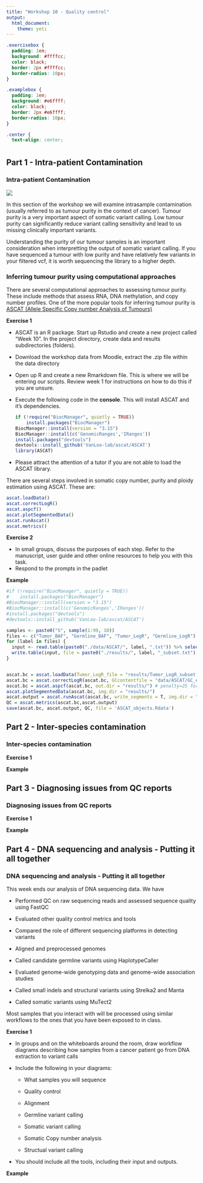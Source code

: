 ```yaml
---
title: "Workshop 10 - Quality control"
output: 
  html_document: 
    theme: yeti
---
```


```css
.exercisebox {
  padding: 1em;
  background: #ffffcc;
  color: black;
  border: 2px #ffffcc;
  border-radius: 10px;
}

.examplebox {
  padding: 1em;
  background: #e6ffff;
  color: black;
  border: 2px #e6ffff;
  border-radius: 10px;
}

.center {
  text-align: center;

```

#  {.tabset}

## Part 1 - Intra-patient Contamination

### Intra-patient Contamination

![](https://raw.githubusercontent.com/lochlanf/GNA5012/main/Workshop%20Materials/Week_10/img/intrapatient.png)

In this section of the workshop we will examine intrasample contamination (usually referred to as tumour purity in the context of cancer). Tumour purity is a very important aspect of somatic variant calling. Low tumour purity can significantly reduce variant calling sensitivity and lead to us missing clinically important variants.

Understanding the purity of our tumour samples is an important consideration when interpretting the output of somatic variant calling. If you have sequenced a tumour with low purity and have relatively few variants in your filtered vcf, it is worth sequencing the library to a higher depth.

### Inferring tumour purity using computational approaches

There are several computational approaches to assessing tumour purity. These include methods that assess RNA, DNA methylation, and copy number profiles. One of the more popular tools for inferring tumour purity is [ASCAT (Allele Specific Copy number Analysis of Tumours)](https://github.com/VanLoo-lab/ascat)

::: exercisebox
**Exercise 1**

-   ASCAT is an R package. Start up Rstudio and create a new project called "Week 10". In the project directory, create data and results subdirectories (folders).

-   Download the workshop data from Moodle, extract the .zip file within the data directory

-   Open up R and create a new Rmarkdown file. This is where we will be entering our scripts. Review week 1 for instructions on how to do this if you are unsure.

-   Execute the following code in the **console**. This will install ASCAT and it's dependencies.

    ```r
    if (!require("BiocManager", quietly = TRUE))
        install.packages("BiocManager")
    BiocManager::install(version = "3.15")
    BiocManager::install(c('GenomicRanges','IRanges'))
    install.packages("devtools")
    devtools::install_github('VanLoo-lab/ascat/ASCAT')
    library(ASCAT)
    ```

-   Please attract the attention of a tutor if you are not able to load the ASCAT library.
:::

There are several steps involved in somatic copy number, purity and ploidy estimation using ASCAT. These are:

```r
ascat.loadData()
ascat.correctLogR()
ascat.aspcf()
ascat.plotSegmentedData()
ascat.runAscat()
ascat.metrics()
```

::: exercisebox
**Exercise 2**

-   In small groups, discuss the purposes of each step. Refer to the manuscript, user guide and other online resources to help you with this task.
-   Respond to the prompts in the padlet
:::

::: examplebox
**Example**

```r
#if (!require("BiocManager", quietly = TRUE))
#    install.packages("BiocManager")
#BiocManager::install(version = "3.15")
#BiocManager::install(c('GenomicRanges','IRanges'))
#install.packages("devtools")
#devtools::install_github('VanLoo-lab/ascat/ASCAT')

samples <- paste0("S", sample(1:99, 10))
files <- c("Tumor_BAF", "Germline_BAF", "Tumor_LogR", "Germline_LogR")
for (label in files) {
  input <- read.table(paste0("./data/ASCAT/", label, ".txt")) %>% select(chrs,pos,samples)
  write.table(input, file = paste0("./results/", label, "_subset.txt"), sep="\t")
}


ascat.bc = ascat.loadData(Tumor_LogR_file = "results/Tumor_LogR_subset.txt", Tumor_BAF_file = "results/Tumor_BAF_subset.txt", Germline_LogR_file = "results/Tumor_BAF_subset.txt", Germline_BAF_file = "results/Germline_BAF_subset.txt", gender = rep('XX',10), genomeVersion = "hg19") # isTargetedSeq=T for targeted sequencing data
ascat.bc = ascat.correctLogR(ascat.bc, GCcontentfile = "data/ASCAT/GC_example.txt", replictimingfile = "data/ASCAT/RT_example.txt")
ascat.bc = ascat.aspcf(ascat.bc, out.dir = "results/") # penalty=25 for targeted sequencing data
ascat.plotSegmentedData(ascat.bc, img.dir = "results/")
ascat.output = ascat.runAscat(ascat.bc, write_segments = T, img.dir = "results/") # gamma=1 for HTS data
QC = ascat.metrics(ascat.bc,ascat.output)
save(ascat.bc, ascat.output, QC, file = 'ASCAT_objects.Rdata')
```
:::

## Part 2 - Inter-species contamination

### Inter-species contamination

::: exercisebox
**Exercise 1**
:::

::: examplebox
**Example**
:::

## Part 3 - Diagnosing issues from QC reports

### Diagnosing issues from QC reports

::: exercisebox
**Exercise 1**
:::

::: examplebox
**Example**
:::

## Part 4 - DNA sequencing and analysis - Putting it all together

### DNA sequencing and analysis - Putting it all together

This week ends our analysis of DNA sequencing data. We have

-   Performed QC on raw sequencing reads and assessed sequence quality using FastQC

-   Evaluated other quality control metrics and tools

-   Compared the role of different sequencing platforms in detecting variants

-   Aligned and preprocessed genomes

-   Called candidate germline variants using HaplotypeCaller

-   Evaluated genome-wide genotyping data and genome-wide association studies

-   Called small indels and structural variants using Strelka2 and Manta

-   Called somatic variants using MuTect2

Most samples that you interact with will be processed using similar workflows to the ones that you have been exposed to in class.

::: exercisebox
**Exercise 1**

-   In groups and on the whiteboards around the room, draw workflow diagrams describing how samples from a cancer patient go from DNA extraction to variant calls

-   Include the following in your diagrams:

    -   What samples you will sequence

    -   Quality control

    -   Alignment

    -   Germline variant calling

    -   Somatic variant calling

    -   Somatic Copy number analysis

    -   Structual variant calling
-   You should include all the tools, including their input and outputs.
:::

::: examplebox
**Example**
:::
